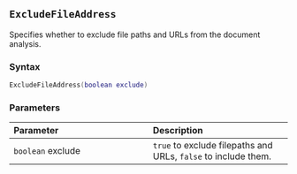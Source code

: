 ::: {.minipage data-latex="{\textwidth}"}
## `ExcludeFileAddress`

Specifies whether to exclude\index{text exclusion} file paths\index{file paths!excluding} and URLs from the document analysis.

### Syntax {-}

``` .lua
ExcludeFileAddress(boolean exclude)
```

### Parameters {-}

**Parameter** | **Description**
| :-- | :-- |
| `boolean` exclude | `true` to exclude filepaths and URLs, `false` to include them. |
:::
